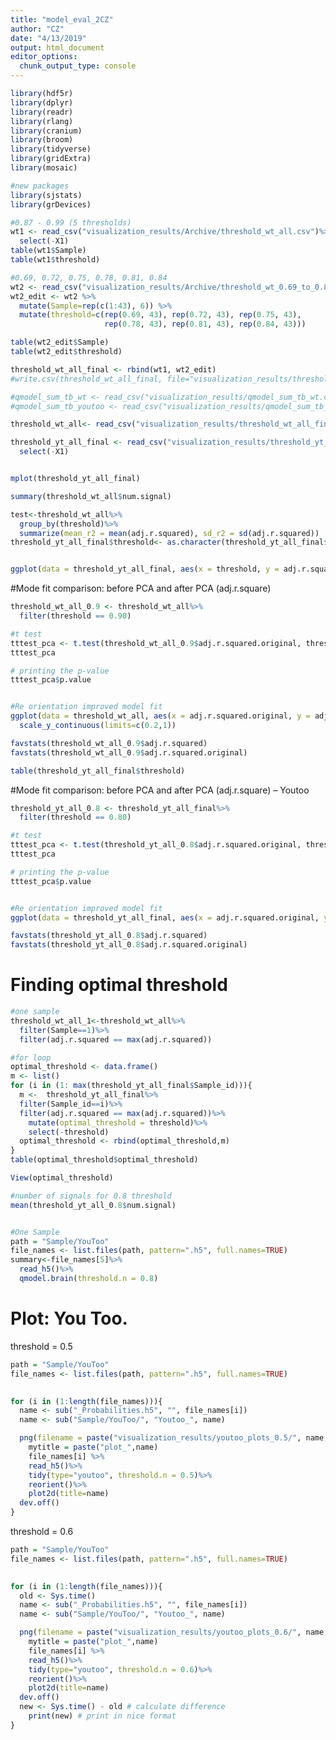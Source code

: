 ```yaml
---
title: "model_eval_2CZ"
author: "CZ"
date: "4/13/2019"
output: html_document
editor_options: 
  chunk_output_type: console
---
```


```r
library(hdf5r)
library(dplyr)
library(readr)
library(rlang)
library(cranium)
library(broom)
library(tidyverse)
library(gridExtra)
library(mosaic)

#new packages
library(sjstats)
library(grDevices)
```


```r
#0.87 - 0.99 (5 thresholds)
wt1 <- read_csv("visualization_results/Archive/threshold_wt_all.csv")%>%
  select(-X1)
table(wt1$Sample)
table(wt1$threshold)

#0.69, 0.72, 0.75, 0.78, 0.81, 0.84
wt2 <- read_csv("visualization_results/Archive/threshold_wt_0.69_to_0.84.csv")
wt2_edit <- wt2 %>% 
  mutate(Sample=rep(c(1:43), 6)) %>% 
  mutate(threshold=c(rep(0.69, 43), rep(0.72, 43), rep(0.75, 43),
                     rep(0.78, 43), rep(0.81, 43), rep(0.84, 43)))

table(wt2_edit$Sample)
table(wt2_edit$threshold)

threshold_wt_all_final <- rbind(wt1, wt2_edit)
#write.csv(threshold_wt_all_final, file="visualization_results/threshold_wt_all_final.csv")
```


```r
#qmodel_sum_tb_wt <- read_csv("visualization_results/qmodel_sum_tb_wt.csv")
#qmodel_sum_tb_youtoo <- read_csv("visualization_results/qmodel_sum_tb_youtoo.1.csv")

threshold_wt_all<- read_csv("visualization_results/threshold_wt_all_final.csv")

threshold_yt_all_final <- read_csv("visualization_results/threshold_yt_all_final.csv")%>%
  select(-X1)


mplot(threshold_yt_all_final)

summary(threshold_wt_all$num.signal)

test<-threshold_wt_all%>%
  group_by(threshold)%>% 
  summarize(mean_r2 = mean(adj.r.squared), sd_r2 = sd(adj.r.squared))
threshold_yt_all_final$threshold<- as.character(threshold_yt_all_final$threshold)


ggplot(data = threshold_yt_all_final, aes(x = threshold, y = adj.r.squared)) + geom_boxplot()  + labs(title = "Optimal threshold for You Too Mutatnt type")
```

#Mode fit comparison: before PCA and after PCA (adj.r.square)
```r

threshold_wt_all_0.9 <- threshold_wt_all%>%
  filter(threshold == 0.90)

#t test
tttest_pca <- t.test(threshold_wt_all_0.9$adj.r.squared.original, threshold_wt_all_0.9$adj.r.squared, paired = TRUE, alternative = "two.sided")
tttest_pca

# printing the p-value
tttest_pca$p.value


#Re orientation improved model fit
ggplot(data = threshold_wt_all, aes(x = adj.r.squared.original, y = adj.r.squared)) + geom_point()  + labs(title = "Adjusted R square before and after reorientation")+ 
  scale_y_continuous(limits=c(0.2,1))

favstats(threshold_wt_all_0.9$adj.r.squared)
favstats(threshold_wt_all_0.9$adj.r.squared.original)

table(threshold_yt_all_final$threshold)
```

#Mode fit comparison: before PCA and after PCA (adj.r.square) -- Youtoo
```r
threshold_yt_all_0.8 <- threshold_yt_all_final%>%
  filter(threshold == 0.80)

#t test
tttest_pca <- t.test(threshold_yt_all_0.8$adj.r.squared.original, threshold_yt_all_0.8$adj.r.squared, paired = TRUE, alternative = "two.sided")
tttest_pca

# printing the p-value
tttest_pca$p.value


#Re orientation improved model fit
ggplot(data = threshold_yt_all_final, aes(x = adj.r.squared.original, y = adj.r.squared)) + geom_point()  + labs(title = "Adjusted R square before and after reorientation for You Too Mutant")

favstats(threshold_yt_all_0.8$adj.r.squared)
favstats(threshold_yt_all_0.8$adj.r.squared.original)
```

# Finding optimal threshold
```r

#one sample
threshold_wt_all_1<-threshold_wt_all%>%
  filter(Sample==1)%>%
  filter(adj.r.squared == max(adj.r.squared))

#for loop
optimal_threshold <- data.frame()
m <- list()
for (i in (1: max(threshold_yt_all_final$Sample_id))){
  m <-  threshold_yt_all_final%>%
  filter(Sample_id==i)%>%
  filter(adj.r.squared == max(adj.r.squared))%>%
    mutate(optimal_threshold = threshold)%>%
    select(-threshold)
  optimal_threshold <- rbind(optimal_threshold,m)
}
table(optimal_threshold$optimal_threshold)

View(optimal_threshold)

#number of signals for 0.8 threshold
mean(threshold_yt_all_0.8$num.signal)


#One Sample 
path = "Sample/YouToo"
file_names <- list.files(path, pattern=".h5", full.names=TRUE)
summary<-file_names[5]%>%
  read_h5()%>%
  qmodel.brain(threshold.n = 0.8)

```


# Plot: You Too.
threshold = 0.5
```r
path = "Sample/YouToo"
file_names <- list.files(path, pattern=".h5", full.names=TRUE)

  
for (i in (1:length(file_names))){
  name <- sub("_Probabilities.h5", "", file_names[i])
  name <- sub("Sample/YouToo/", "Youtoo_", name)

  png(filename = paste("visualization_results/youtoo_plots_0.5/", name, ".png", sep= ""))
    mytitle = paste("plot_",name)
    file_names[i] %>%
    read_h5()%>%
    tidy(type="youtoo", threshold.n = 0.5)%>%
    reorient()%>%
    plot2d(title=name)
  dev.off()
}
```

threshold = 0.6
```r
path = "Sample/YouToo"
file_names <- list.files(path, pattern=".h5", full.names=TRUE)

  
for (i in (1:length(file_names))){
  old <- Sys.time()
  name <- sub("_Probabilities.h5", "", file_names[i])
  name <- sub("Sample/YouToo/", "Youtoo_", name)

  png(filename = paste("visualization_results/youtoo_plots_0.6/", name, ".png", sep= ""))
    mytitle = paste("plot_",name)
    file_names[i] %>%
    read_h5()%>%
    tidy(type="youtoo", threshold.n = 0.6)%>%
    reorient()%>%
    plot2d(title=name)
  dev.off()
  new <- Sys.time() - old # calculate difference
    print(new) # print in nice format
}
```



